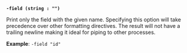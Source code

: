 <a id="shared-field" />

**`-field (string : "")`**

Print only the field with the given name. Specifying this option will take 
precedence over other formatting directives. The result will not have a 
trailing newline making it ideal for piping to other processes.

**Example**: `-field "id"`